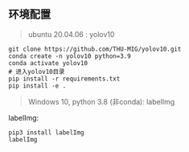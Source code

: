 
<WordCount>

## 环境配置

> ubuntu 20.04.06 : yolov10

```shell
git clone https://github.com/THU-MIG/yolov10.git
conda create -n yolov10 python=3.9
conda activate yolov10
# 进入yolov10目录
pip install -r requirements.txt
pip install -e .
```

> Windows 10, python 3.8 (非conda): labelImg


labelImg:

```shell
pip3 install labelImg
labelImg
```


</WordCount>
